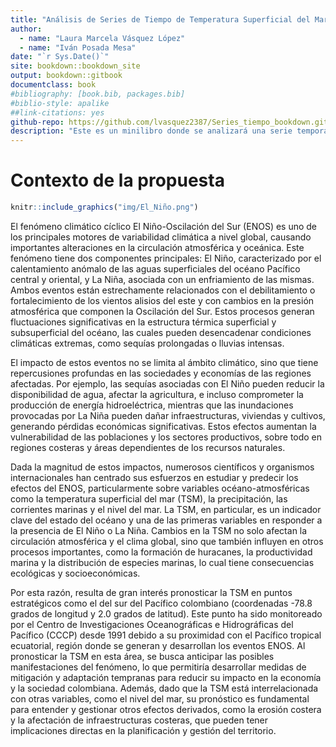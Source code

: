 ```yaml
--- 
title: "Análisis de Series de Tiempo de Temperatura Superficial del Mar"
author: 
  - name: "Laura Marcela Vásquez López"
  - name: "Iván Posada Mesa"
date: "`r Sys.Date()`"
site: bookdown::bookdown_site
output: bookdown::gitbook
documentclass: book
#bibliography: [book.bib, packages.bib]
#biblio-style: apalike
##link-citations: yes
github-repo: https://github.com/lvasquez2387/Series_tiempo_bookdown.git
description: "Este es un minilibro donde se analizará una serie temporal de temperatura superficial del mar."
---
```


# Contexto de la propuesta  

```r
knitr::include_graphics("img/El_Niño.png")

```

El fenómeno climático cíclico El Niño-Oscilación del Sur (ENOS) es uno de los principales motores de variabilidad climática a nivel global, causando importantes alteraciones en la circulación atmosférica y oceánica. Este fenómeno tiene dos componentes principales: El Niño, caracterizado por el calentamiento anómalo de las aguas superficiales del océano Pacífico central y oriental, y La Niña, asociada con un enfriamiento de las mismas. Ambos eventos están estrechamente relacionados con el debilitamiento o fortalecimiento de los vientos alisios del este y con cambios en la presión atmosférica que componen la Oscilación del Sur. Estos procesos generan fluctuaciones significativas en la estructura térmica superficial y subsuperficial del océano, las cuales pueden desencadenar condiciones climáticas extremas, como sequías prolongadas o lluvias intensas.

El impacto de estos eventos no se limita al ámbito climático, sino que tiene repercusiones profundas en las sociedades y economías de las regiones afectadas. Por ejemplo, las sequías asociadas con El Niño pueden reducir la disponibilidad de agua, afectar la agricultura, e incluso comprometer la producción de energía hidroeléctrica, mientras que las inundaciones provocadas por La Niña pueden dañar infraestructuras, viviendas y cultivos, generando pérdidas económicas significativas. Estos efectos aumentan la vulnerabilidad de las poblaciones y los sectores productivos, sobre todo en regiones costeras y áreas dependientes de los recursos naturales.

Dada la magnitud de estos impactos, numerosos científicos y organismos internacionales han centrado sus esfuerzos en estudiar y predecir los efectos del ENOS, particularmente sobre variables océano-atmosféricas como la temperatura superficial del mar (TSM), la precipitación, las corrientes marinas y el nivel del mar. La TSM, en particular, es un indicador clave del estado del océano y una de las primeras variables en responder a la presencia de El Niño o La Niña. Cambios en la TSM no solo afectan la circulación atmosférica y el clima global, sino que también influyen en otros procesos importantes, como la formación de huracanes, la productividad marina y la distribución de especies marinas, lo cual tiene consecuencias ecológicas y socioeconómicas.

Por esta razón, resulta de gran interés pronosticar la TSM en puntos estratégicos como el del sur del Pacífico colombiano (coordenadas -78.8 grados de longitud y 2.0 grados de latitud). Este punto ha sido monitoreado por el Centro de Investigaciones Oceanográficas e Hidrográficas del Pacífico (CCCP) desde 1991 debido a su proximidad con el Pacífico tropical ecuatorial, región donde se generan y desarrollan los eventos ENOS. Al pronosticar la TSM en esta área, se busca anticipar las posibles manifestaciones del fenómeno, lo que permitiría desarrollar medidas de mitigación y adaptación tempranas para reducir su impacto en la economía y la sociedad colombiana. Además, dado que la TSM está interrelacionada con otras variables, como el nivel del mar, su pronóstico es fundamental para entender y gestionar otros efectos derivados, como la erosión costera y la afectación de infraestructuras costeras, que pueden tener implicaciones directas en la planificación y gestión del territorio.



